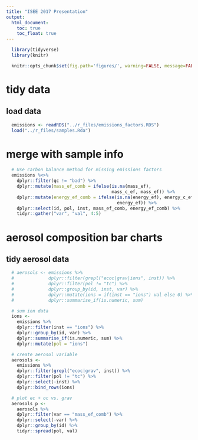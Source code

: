 ```yaml
---
title: "ISEE 2017 Presentation"
output:
  html_document:
    toc: true
    toc_float: true
---
```


```r
  library(tidyverse)
  library(knitr)
```

```r
  knitr::opts_chunk$set(fig.path='figures/', warning=FALSE, message=FALSE, cache=FALSE)
```

# tidy data

## load data

```r
  emissions <- readRDS("../r_files/emissions_factors.RDS")
  load("../r_files/samples.Rda")
```

# merge with sample info

```r
  # Use carbon balance method for missing emissions factors
  emissions %<>%
    dplyr::filter(qc != "bad") %>%
    dplyr::mutate(mass_ef_comb = ifelse(is.na(mass_ef),
                                        mass_c_ef, mass_ef)) %>%
    dplyr::mutate(energy_ef_comb = ifelse(is.na(energy_ef), energy_c_ef,
                                          energy_ef)) %>%
    dplyr::select(id, pol, inst, mass_ef_comb, energy_ef_comb) %>%
    tidyr::gather("var", "val", 4:5)
```

# aerosol composition bar charts

## tidy aerosol data

```r
  # aerosols <- emissions %>% 
  #             dplyr::filter(grepl("ecoc|grav|ions", inst)) %>%
  #             dplyr::filter(pol != "tc") %>%
  #             dplyr::group_by(id, inst, var) %>%
  #             dplyr::mutate(ions = if(inst == "ions") val else 0) %>%
  #             dplyr::summarise_if(is.numeric, sum)
```


```r
  # sum ion data
  ions <-
    emissions %>% 
    dplyr::filter(inst == "ions") %>%
    dplyr::group_by(id, var) %>%
    dplyr::summarise_if(is.numeric, sum) %>%
    dplyr::mutate(pol = "ions")
```

```r
  # create aerosol variable
  aerosols <-
    emissions %>% 
    dplyr::filter(grepl("ecoc|grav", inst)) %>%
    dplyr::filter(pol != "tc") %>%
    dplyr::select(-inst) %>%
    dplyr::bind_rows(ions)
```

```r
  # plot ec + oc vs. grav
  aerosols_p <-
    aerosols %>%
    dplyr::filter(var == "mass_ef_comb") %>%
    dplyr::select(-var) %>%
    dplyr::group_by(id) %>%
    tidyr::spread(pol, val)
```

